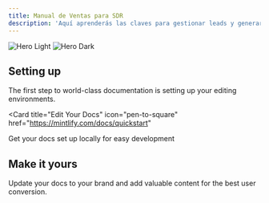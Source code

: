 ```yaml
---
title: Manual de Ventas para SDR
description: 'Aquí aprenderás las claves para gestionar leads y generar oportunidades de venta.'
---
```


<img
className="block dark:hidden"
src="/images/hero-light.svg"
alt="Hero Light"
/>
<img
className="hidden dark:block"
src="/images/hero-dark.svg"
alt="Hero Dark"
/>

## Setting up

The first step to world-class documentation is setting up your editing environments.

<Card
title="Edit Your Docs"
icon="pen-to-square"
href="https://mintlify.com/docs/quickstart"
>
Get your docs set up locally for easy development
</Card>

## Make it yours

Update your docs to your brand and add valuable content for the best user conversion.
